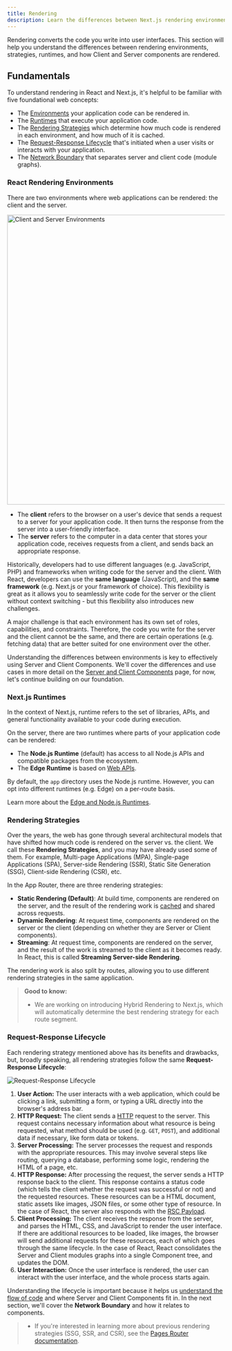 ```yaml
---
title: Rendering
description: Learn the differences between Next.js rendering environments, strategies, and runtimes.
---
```


Rendering converts the code you write into user interfaces. This section will help you understand the differences between rendering environments, strategies, runtimes, and how Client and Server components are rendered.

## Fundamentals

To understand rendering in React and Next.js, it's helpful to be familiar with five foundational web concepts:

- The [Environments](#environemnts) your application code can be rendered in.
- The [Runtimes](#runtimes) that execute your application code.
- The [Rendering Strategies](#rendering-strategies) which determine how much code is rendered in each environment, and how much of it is cached.
- The [Request-Response Lifecycle](#request-response-lifecycle) that's initiated when a user visits or interacts with your application.
- The [Network Boundary](#network-boundary) that separates server and client code (module graphs).

### React Rendering Environments

There are two environments where web applications can be rendered: the client and the server.

<Image
  alt="Client and Server Environments"
  srcLight="/docs/light/client-and-server-environments.png"
  srcDark="/docs/dark/client-and-server-environments.png"
  width="1600"
  height="672"
/>

- The **client** refers to the browser on a user's device that sends a request to a server for your application code. It then turns the response from the server into a user-friendly interface.
- The **server** refers to the computer in a data center that stores your application code, receives requests from a client, and sends back an appropriate response.

Historically, developers had to use different languages (e.g. JavaScript, PHP) and frameworks when writing code for the server and the client. With React, developers can use the **same language** (JavaScript), and the **same framework** (e.g. Next.js or your framework of choice). This flexibility is great as it allows you to seamlessly write code for the server or the client without context switching - but this flexibility also introduces new challenges.

A major challenge is that each environment has its own set of roles, capabilities, and constraints. Therefore, the code you write for the server and the client cannot be the same, and there are certain operations (e.g. fetching data) that are better suited for one environment over the other.

Understanding the differences between environments is key to effectively using Server and Client Components. We'll cover the differences and use cases in more detail on the [Server and Client Components](/docs/app/building-your-application/rendering/01-server-and-client-components) page, for now, let's continue building on our foundation.

### Next.js Runtimes

In the context of Next.js, runtime refers to the set of libraries, APIs, and general functionality available to your code during execution.

On the server, there are two runtimes where parts of your application code can be rendered:

- The **Node.js Runtime** (default) has access to all Node.js APIs and compatible packages from the ecosystem.
- The **Edge Runtime** is based on [Web APIs](/docs/app/api-reference/edge).

By default, the `app` directory uses the Node.js runtime. However, you can opt into different runtimes (e.g. Edge) on a per-route basis.

Learn more about the [Edge and Node.js Runtimes](/docs/app/building-your-application/rendering/03-edge-and-nodejs-runtimes).

### Rendering Strategies

Over the years, the web has gone through several architectural models that have shifted how much code is rendered on the server vs. the client. We call these **Rendering Strategies**, and you may have already used some of them. For example, Multi-page Applications (MPA), Single-page Applications (SPA), Server-side Rendering (SSR), Static Site Generation (SSG), Client-side Rendering (CSR), etc.

In the App Router, there are three rendering strategies:

- **Static Rendering (Default)**: At build time, components are rendered on the server, and the result of the rendering work is [cached](/docs/app/building-your-application/caching#full-route-cache) and shared across requests.
- **Dynamic Rendering**: At request time, components are rendered on the server or the client (depending on whether they are Server or Client components).
- **Streaming**: At request time, components are rendered on the server, and the result of the work is streamed to the client as it becomes ready. In React, this is called **Streaming Server-side Rendering**.

The rendering work is also split by routes, allowing you to use different rendering strategies in the same application.

> **Good to know:**
>
> - We are working on introducing Hybrid Rendering to Next.js, which will automatically determine the best rendering strategy for each route segment.

### Request-Response Lifecycle

Each rendering strategy mentioned above has its benefits and drawbacks, but, broadly speaking, all rendering strategies follow the same **Request-Response Lifecycle**:

<Image
  alt="Request-Response Lifecycle"
  srcLight="/docs/light/request-response-lifecycle.png"
  srcDark="/docs/dark/request-response-lifecycle.png"
  width=""
  height=""
/>

1. **User Action:** The user interacts with a web application, which could be clicking a link, submitting a form, or typing a URL directly into the browser's address bar.
2. **HTTP Request:** The client sends a [HTTP](https://developer.mozilla.org/en-US/docs/Web/HTTP) request to the server. This request contains necessary information about what resource is being requested, what method should be used (e.g. `GET`, `POST`), and additional data if necessary, like form data or tokens.
3. **Server Processing:** The server processes the request and responds with the appropriate resources. This may involve several steps like routing, querying a database, performing some logic, rendering the HTML of a page, etc.
4. **HTTP Response:** After processing the request, the server sends a HTTP response back to the client. This response contains a status code (which tells the client whether the request was successful or not) and the requested resources. These resources can be a HTML document, static assets like images, JSON files, or some other type of resource. In the case of React, the server also responds with the [RSC Payload](/docs/app/building-your-application/rendering/server-and-client-components#rsc-payload).
5. **Client Processing:** The client receives the response from the server, and parses the HTML, CSS, and JavaScript to render the user interface. If there are additional resources to be loaded, like images, the browser will send additional requests for these resources, each of which goes through the same lifecycle. In the case of React, React consolidates the Server and Client modules graphs into a single Component tree, and updates the DOM.
6. **User Interaction:** Once the user interface is rendered, the user can interact with the user interface, and the whole process starts again.

Understanding the lifecycle is important because it helps us [understand the flow of code](#unidirectional-flow) and where Server and Client Components fit in. In the next section, we'll cover the **Network Boundary** and how it relates to components.

> - If you're interested in learning more about previous rendering strategies (SSG, SSR, and CSR), see the [Pages Router documentation](https://nextjs.org/docs/pages/building-your-application/rendering).
